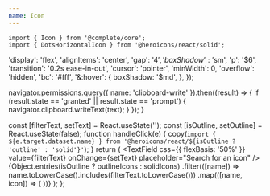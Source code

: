 ```yaml
---
name: Icon
---
```



```tsx
import { Icon } from '@complete/core';
import { DotsHorizontalIcon } from '@heroicons/react/solid';
```


<Playground>
  <Icon as={DotsHorizontalIcon} size="xl" />
</Playground>

  'display': 'flex',
  'alignItems': 'center',
  'gap': '$4',
  'boxShadow': '$sm',
  'p': '$6',
  'transition': '0.2s ease-in-out',
  'cursor': 'pointer',
  'minWidth': 0,
  'overflow': 'hidden',
  'bc': '#fff',
  '&:hover': {
    boxShadow: '$md',
  },
});

  navigator.permissions.query({ name: 'clipboard-write' }).then((result) => {
    if (result.state == 'granted' || result.state == 'prompt') {
      navigator.clipboard.writeText(text);
    }
  });
}

  const [filterText, setText] = React.useState('');
  const [isOutline, setOutline] = React.useState(false);
  function handleClick(e) {
    copy(`import { ${e.target.dataset.name} } from '@heroicons/react/${isOutline ? 'outline' : 'solid'}'`);
  }
  return (
    <Box bc="$surface--elevated" p="$6">
      <Flex flow="column" cross="stretch" gap="md">
        <Flex gap="md" main="spread" cross="center">
          <TextField
            css={{ flexBasis: '50%' }}
            value={filterText}
            onChange={setText}
            placeholder="Search for an icon"
          />
          <Switch checked={isOutline} onChange={setOutline} label="Show outline icons" />
        </Flex>
        <Flex flow="row" wrap="wrap" gap="4">
          {Object.entries(isOutline ? outlineIcons : solidIcons)
            .filter(([name]) => name.toLowerCase().includes(filterText.toLowerCase()))
            .map(([name, icon]) => (
              <IconBox key={name} data-name={name} title={name} onClick={handleClick}>
                <Icon as={icon} color="$text--light" size="xl" />
              </IconBox>
            ))}
        </Flex>
      </Flex>
    </Box>
  );
};

<IconsWithFilter />
